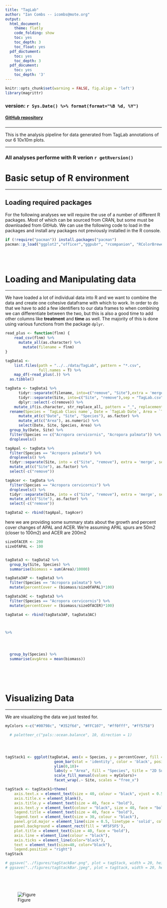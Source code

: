 ```yaml
---
title: "TagLab"
author: "Ian Combs -- icombs@mote.org"
output:
  html_document:
    theme: flatly
    code_folding: show
    toc: yes
    toc_depth: 3
    toc_float: yes
  pdf_doctument:
    toc: yes
    toc_depth: 3
  pdf_document:
    toc: yes
    toc_depth: '3'
---
```


```r
knitr::opts_chunk$set(warning = FALSE, fig.align = 'left')
library(magrittr)
```

### version: `r Sys.Date() %>% format(format="%B %d, %Y")`

<!-- this is where the DOI would go  [![DOI](https://zenodo.org/badge/DOI/10.5281/zenodo.3675991.svg)](https://doi.org/10.5281/zenodo.3675991)
-->


#### [GitHub repository](https://github.com/icombs2017/photogrammetryNOAA.git){target="_blank"}

###
***
This is the analysis pipeline for data generated from TagLab annotations of our 6 10x10m plots.


***
### All analyses performe with R verion `r getRversion()`
# Basic setup of R environment
***
## Loading required packages

For the following analyses we will require the use of a number of different R packages. Most of which can be sourced from CRAN, but some must be downloaded from GitHub. We can use the following code to load in the packages and install any packages not previously installed in the R console.

```r
if (!require("pacman")) install.packages("pacman")
pacman::p_load("ggplot2","officer","ggpubr", "rcompanion", "RColorBrewer", "patchwork", "magrittr","reshape2", "stringr", "plyr", "dplyr", "flextable", "tidyr", "tibble", "vegan", "paletteer", "purrr", "readr")
```


<br><br>

# Loading and Manipulating data
***

We have loaded a lot of individual data into R and we want to combine the data and create one cohesive dataframe with which to work. In order to do that we have to add a few identifiers to our data frames to when combining we can differentiate between the two, but this is also a good time to add other columns like **treatment** and **time** as well. The majority of this is done using various functions from the package `dplyr`.

```r
read_plus <- function(flnm) {
    read_csv(flnm) %>%
      mutate_all(as.character) %>%
        mutate(filename = flnm)
}

tagData1 <-
    list.files(path = "../../data/TagLab", pattern = "*.csv",
               full.names = T) %>%
    map_df(~read_plus(.)) %>%
  as.tibble()

tagData <- tagData1 %>%
      tidyr::separate(filename, into=c("remove", "Site"),extra = 'merge',sep = 18) %>%
      tidyr::separate(Site, into=c("Site", "remove"),sep = "TagLab.csv") %>%
      dplyr::select(-c(remove)) %>%
    mutate_if(is.character, str_replace_all, pattern = "_", replacement = "-") %>%
  rename(Species = `TagLab Class name`, Date = `TagLab Date`, Area = `TagLab Area`) %>%
      mutate_at(c("Date", "Site", "Species"), as.factor) %>%
      mutate_at(c("Area"), as.numeric) %>%
      select(Date, Site, Species, Area) %>%
  group_by(Date, Site) %>%
  filter(Species == c("Acropora cervicornis", "Acropora palmata")) %>%
  droplevels()

tagApal <- tagData %>%
  filter(Species == "Acropora palmata") %>%
  droplevels() %>%
  tidyr::separate(Site, into = c("Site", "remove"), extra = 'merge', sep = 7) %>%
  mutate_at(c("Site"), as.factor) %>%
  select(-c("remove"))

tagAcer <- tagData %>%
  filter(Species == "Acropora cervicornis") %>%
  droplevels() %>%
  tidyr::separate(Site, into = c("Site", "remove"), extra = 'merge', sep = 5) %>%
  mutate_at(c("Site"), as.factor) %>%
  select(-c("remove"))

tagData2 <- rbind(tagApal, tagAcer)


```

here we are providing some summary stats about the growth and percent cover changes of APAL and ACER. We're assuming APAL spurs are 50m2 (closer to 100m2) and ACER are 200m2


```r

sizeOfACER <- 200
sizeOfAPAL <- 100


tagData3 <- tagData2 %>%
  group_by(Site, Species) %>%
  summarise(biomass = sum(Area)/10000)

tagData3AP <- tagData3 %>%
  filter(Species == "Acropora palmata") %>%
  mutate(percentCover = (biomass/sizeOfAPAL)*100)

tagData3AC <- tagData3 %>%
  filter(Species == "Acropora cervicornis") %>%
  mutate(percentCover = (biomass/sizeOfACER)*100)

tagData4 <- rbind(tagData3AP, tagData3AC)



%>%




  group_by(Species) %>%
  summarise(avgArea = mean(biomass))



```


<br><br>

# Visualizing Data
***
We are visualizing the data we just tested for.

```r

myColors <-c("#00798c", "#352f6d", "#FFC107", "#ff0fff", "#ff5758")

  # paletteer_c("pals::ocean.balance", 10, direction = 1)




tagStack1 <- ggplot(tagData4, aes(x = Species, y = percentCover, fill = Species))+
                      geom_bar(stat = 'identity', color = 'black', position = position_stack(reverse = TRUE), alpha = 0.8)+
                      ylim(0,10)+
                      labs(y = "Area", fill = "Species", title = "2D Surface Area")+
                      scale_fill_manual(values = myColors)+
                      facet_wrap(.~ Site, scales = "free_x")

tagStack <- tagStack1+theme(
    axis.text.x = element_text(size = 40, colour = "black", vjust = 0.5, hjust = 0.5, face= "bold"),
    axis.title.x = element_blank(),
    axis.title.y = element_text(size = 40, face = "bold"),
    axis.text.y = element_text(colour = "black", size = 40, face = "bold"),
    legend.title = element_text(size = 40, face = "bold"),
    legend.text = element_text(size = 30, colour = "black"),
    panel.grid.major = element_line(size = 0.5, linetype = 'solid', colour = "white"),
    panel.background = element_rect(fill = '#F5F5F5'),
    plot.title = element_text(size = 40, face = "bold"),
    axis.line = element_line(colour = "black"),
    axis.ticks = element_line(color="black"),
    text = element_text(size=40, color="black"),
    legend.position = "right")
tagStack

# ggsave("../figures/tagStackBar.png", plot = tagStack, width = 20, height = 15, units = 'in', dpi = 600)
# ggsave("../figures/tagStackBar.jpeg", plot = tagStack, width = 20, height = 15, units = "in", dpi = 600)






```
![Figure](../figures/tagStackBar.png)

